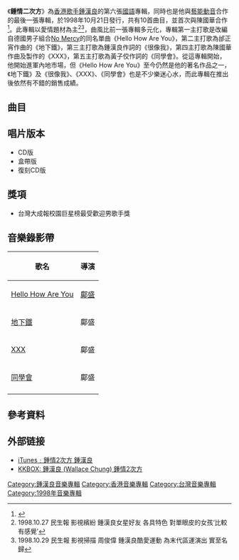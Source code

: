 {{Infobox album <!-- See Wikipedia:WikiProject_Albums -->
| name       = 鍾情二次方
| type       = [[專輯|專輯]]
| artist     = [[鍾漢良|鍾漢良]]
| cover      = Wallace Chung Love Quadratic.jpg
<!-- 未知參數 | background = red -->
| released   = 1998年10月21日
| recorded   = 1998年<ref name="isrc">[http://isrc.ncl.edu.tw/music_view.aspx?item=5889 鍾漢良 / 鍾情2次方 - 國際標準錄音錄影資料代碼查詢系統] ISRC. {{zh-tw}}</ref>
| genre      = [[國語流行音樂|國語流行音樂]]
| length     = 40分44秒
| label      = [[藝能動音|藝能動音]]<ref name="isrc"/>
| producer   = 見[[#曲目|曲目列表]]
| prev_title = [[妳愛他嗎|妳愛他嗎]]
| prev_year  = 1998
| next_title = [[最是精彩|最是精彩]]
| next_year  = 2000
}}
《'''鍾情二次方'''》為[[香港|香港]][[歌手|歌手]][[鍾漢良|鍾漢良]]的第六張[[國語|國語]]專輯，同時也是他與[[藝能動音|藝能動音]]合作的最後一張專輯，於1998年10月21日發行，共有10首曲目，並首次與陳國華合作<ref>{{Cite book|title=明星档案大全|last=姜玲等编|first=|publisher=海口：海南出版社|year=2000年5月|isbn=7-80645-701-1|location=|pages=150}}</ref>。此專輯以愛情題材為主<ref>1998.10.27 民生報 影視繽紛 鍾漢良女星好友 各具特色 對單眼皮的女孩‘比較有感覺’</ref><ref>1998.10.29 民生報 影視掃描 周俊偉 鍾漢良酷愛運動 為末代區運演出 實至名歸</ref>，曲風比前一張專輯多元化，專輯第一主打歌是改編自德國男子組合[[No_Mercy_(band)|No Mercy]]的同名單曲《Hello How Are You》，第二主打歌為邰正宵作曲的《地下鐵》，第三主打歌為鍾漢良作詞的《很像我》，第四主打歌為陳國華作曲及製作的《XXX》，第五主打歌為黃子佼作詞的《同學會》。從這專輯開始，他開始進軍內地市場，但《Hello How Are You》至今仍然是他的著名作品之一，《地下鐵》及《很像我》、《XXX》、《同學會》也是不少樂迷心水，而此專輯在推出後依然有不錯的銷售成績。

==曲目==
{{Tracklist
| font_size = 
| total_length = 40:44

| title1 = Hello How Are You 
| note1 =
| music1 = Franz Reuthery<BR>R.Dalton<BR>G.Mart
| lyrics1 = [[李安修|李安修]]
| arranger1 = [[屠穎|屠穎]]
| producer1 = [[陳富榮|陳富榮]]
| longnote1 = 第一主打歌<br>改編自德國男子組合[[No_Mercy_(band)|No Mercy]]的《Hello How Are You》
| length1 = 4:23

| title2 = 地下鐵
| note2 = 
| music2 = [[邰正宵|邰正宵]]
| lyrics2 = [[易家揚|易家揚]]
| arranger2 = [[江建民|江建民]]
| producer2 = 邰正宵
| longnote2 = 第二主打歌
| length2 = 3:31

| title3 = 很像我
| note3 = 
| music3 = 邰正宵
| lyrics3 = 鍾漢良
| arranger3 = 屠穎
| producer3 = 邰正宵
| longnote3 = 第三主打歌 
| length3 = 3:44

| title4 = 空位
| note4 = 
| music4 = [[陳立強|陳立強]]
| lyrics4 = [[李姚|李姚]]
| arranger4 = 屠穎
| producer4 = 邰正宵
| longnote4 = 
| length4 = 4:32

| title5 = 我很想知道
| note5 = 
| music5 = [[方文良|方文良]]
| lyrics5 = 鍾漢良
| arranger5 =  -{[[黃中岳|黃中岳]]}-
| producer5 = 邰正宵
| longnote5 = 
| length5 = 4:15

| title6 = XXX
| note6 = 
| music6 = [[陳國華_(音樂人)|陳國華]]
| lyrics6 = [[鄭淑妃|鄭淑妃]]
| arranger6 = [[櫻井弘二|櫻井弘二]]
| producer6 = 陳國華
| longnote6 = 第四主打歌
| length6 = 3:09

| title7 = 同學會
| note7 = 
| music7 = [[陳子鴻|陳子鴻]]
| lyrics7 = [[黃子佼|黃子佼]]
| arranger7 = [[錢幽蘭|錢幽蘭]]
| producer7 = 邰正宵
| longnote7 = 第五主打歌
| length7 = 4:19

| title8 = 搞不定
| note8 = 
| music8 = [[王治平|王治平]]
| lyrics8 = 易家揚
| arranger8 = 櫻井弘二
| producer8 = 陳國華
| longnote8 = 
| length8 = 4:19

| title9 = 我們
| note9 = 
| music9 = 陳國華
| lyrics9 = 鍾漢良
| arranger9 = 陳國華
| producer9 = 陳國華
| longnote9 = 
| length9 = 4:07

| title10 = Hello How Are You	
| note10 = Unplugged
| music10 = Franz Reuthery<BR>R.Dalton<BR>G.Mart
| lyrics10 = 李安修
| arranger10 = 江建民
| producer10 = 陳富榮
| longnote10 = 
| length10 = 4:26
}}

== 唱片版本 ==
*CD版
*盒帶版
*復刻CD版

==獎項==
*台灣大成報校園巨星榜最受歡迎男歌手獎

== 音樂錄影帶 ==
{| class="wikitable"
! 歌名 !! 導演
|-
|[https://www.youtube.com/watch?v=LRtTZFuNRoQ Hello How Are You]|| [[鄺盛|鄺盛]]
|-
|[https://www.youtube.com/watch?v=k7wcykfZ8uU 地下鐵]|| 鄺盛
|-
|[https://www.youtube.com/watch?v=dhacMszWAOc XXX] || 鄺盛
|-
|[https://www.youtube.com/watch?v=nYWKQsjykMk 同學會] || 鄺盛
|-
|}

==參考資料==
{{reflist}}

==外部链接==
* [https://itunes.apple.com/tw/album//339379669 iTunes﹕鍾情2次方  鍾漢良]
* [https://www.kkbox.com/tw/tc/album/mAV426EMBvDO0N0F2ylf0091-index.html KKBOX: 鍾漢良 (Wallace Chung)  鍾情2次方 ]


[[Category:鍾漢良音樂專輯|Category:鍾漢良音樂專輯]]
[[Category:香港音樂專輯|Category:香港音樂專輯]]
[[Category:台灣音樂專輯|Category:台灣音樂專輯]]
[[Category:1998年音樂專輯|Category:1998年音樂專輯]]